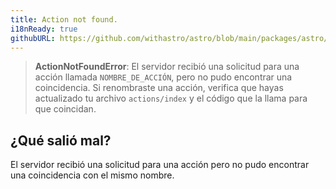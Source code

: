 ```yaml
---
title: Action not found.
i18nReady: true
githubURL: https://github.com/withastro/astro/blob/main/packages/astro/src/core/errors/errors-data.ts
---
```


> **ActionNotFoundError**: El servidor recibió una solicitud para una acción llamada `NOMBRE_DE_ACCIÓN`, pero no pudo encontrar una coincidencia. Si renombraste una acción, verifica que hayas actualizado tu archivo `actions/index` y el código que la llama para que coincidan.

## ¿Qué salió mal?
El servidor recibió una solicitud para una acción pero no pudo encontrar una coincidencia con el mismo nombre.